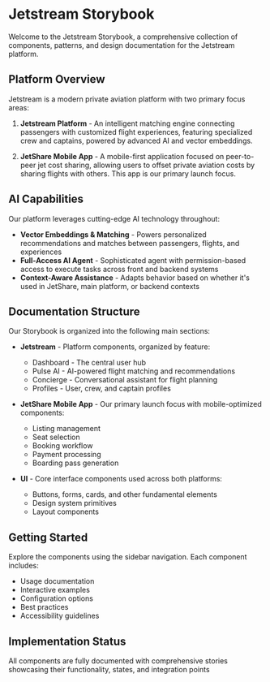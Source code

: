 
<Meta title="Introduction" />

# Jetstream Storybook

Welcome to the Jetstream Storybook, a comprehensive collection of components, patterns, and design documentation for the Jetstream platform.

## Platform Overview

Jetstream is a modern private aviation platform with two primary focus areas:

1. **Jetstream Platform** - An intelligent matching engine connecting passengers with customized flight experiences, featuring specialized crew and captains, powered by advanced AI and vector embeddings.

2. **JetShare Mobile App** - A mobile-first application focused on peer-to-peer jet cost sharing, allowing users to offset private aviation costs by sharing flights with others. This app is our primary launch focus.

## AI Capabilities

Our platform leverages cutting-edge AI technology throughout:

- **Vector Embeddings & Matching** - Powers personalized recommendations and matches between passengers, flights, and experiences
- **Full-Access AI Agent** - Sophisticated agent with permission-based access to execute tasks across front and backend systems
- **Context-Aware Assistance** - Adapts behavior based on whether it's used in JetShare, main platform, or backend contexts

## Documentation Structure

Our Storybook is organized into the following main sections:

- **Jetstream** - Platform components, organized by feature:
  - Dashboard - The central user hub
  - Pulse AI - AI-powered flight matching and recommendations
  - Concierge - Conversational assistant for flight planning
  - Profiles - User, crew, and captain profiles

- **JetShare Mobile App** - Our primary launch focus with mobile-optimized components:
  - Listing management
  - Seat selection
  - Booking workflow
  - Payment processing
  - Boarding pass generation

- **UI** - Core interface components used across both platforms:
  - Buttons, forms, cards, and other fundamental elements
  - Design system primitives
  - Layout components

## Getting Started

Explore the components using the sidebar navigation. Each component includes:

- Usage documentation
- Interactive examples
- Configuration options
- Best practices
- Accessibility guidelines

## Implementation Status

All components are fully documented with comprehensive stories showcasing their functionality, states, and integration points 